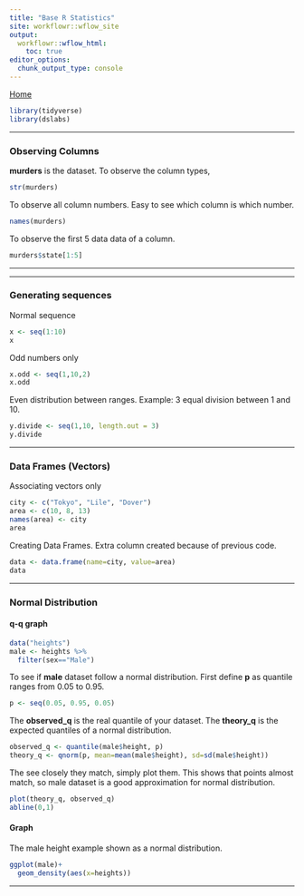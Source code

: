```yaml
---
title: "Base R Statistics"
site: workflowr::wflow_site
output:
  workflowr::wflow_html:
    toc: true
editor_options:
  chunk_output_type: console
---
```


[Home](index.html)

```r
library(tidyverse)
library(dslabs)
```
***
### Observing Columns ###
**murders** is the dataset. To observe the column types,
```r
str(murders)
```
To observe all column numbers. Easy to see which column is which number.
```r
names(murders)
```
To observe the first 5 data data of a column.
```r
murders$state[1:5]
```
***

***
### Generating sequences ###
Normal sequence
```r
x <- seq(1:10)
x
```
Odd numbers only
```r
x.odd <- seq(1,10,2)
x.odd
```
Even distribution between ranges. Example: 3 equal division between 1 and 10.
```r
y.divide <- seq(1,10, length.out = 3)
y.divide
```
***
### Data Frames (Vectors) ###
Associating vectors only
```r
city <- c("Tokyo", "Lile", "Dover")
area <- c(10, 8, 13)
names(area) <- city
area
```
Creating Data Frames. Extra column created because of previous code.
```r
data <- data.frame(name=city, value=area)
data
```
***
### Normal Distribution ###
#### q-q graph ####
```r
data("heights")
male <- heights %>% 
  filter(sex=="Male")
```
To see if **male** dataset follow a normal distribution. First define **p** as quantile ranges from 0.05 to 0.95.
```r
p <- seq(0.05, 0.95, 0.05)
```
The **observed_q** is the real quantile of your dataset. The **theory_q** is the expected quantiles of a normal distribution. 
```r
observed_q <- quantile(male$height, p)
theory_q <- qnorm(p, mean=mean(male$height), sd=sd(male$height))
```
The see closely they match, simply plot them. This shows that points almost match, so male dataset is a good approximation for normal distribution.
```r
plot(theory_q, observed_q)
abline(0,1)
```
#### Graph ####
The male height example shown as a normal distribution.
```r
ggplot(male)+
  geom_density(aes(x=heights))
```

***

